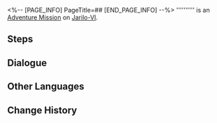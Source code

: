 <%-- [PAGE_INFO]
PageTitle=##
[END_PAGE_INFO] --%>
{{Stub|Dialogue.}}
{{Mission Infobox
|id            = 8000180
|title         = 
|image         = <!--Mission .png-->
|type          = Adventure
|event_name    = 
|chapter       = 
|requirements  = 
* [[Trailblaze Mission]] ''[[The Past Will Return as an Avalanche]]'' completed
* [[Adventure Mission]] ''[[Anomaly Detection 1]]'' completed
* Reach [[Trailblaze Level]] 21
|summary       = <!--official mission summary from Fate's Atlas-->
|characters    = Regin; Trailblazer
|startLocation = [[Jarilo-VI]] - [[Administrative District]]
|world         = Jarilo-VI
|area          = Administrative District
|prev          = Anomaly Detection 1
|next          = 
|exp           = 
|credits       = 
|stellarJade   = 
|other         = 
}}
'''''''''' is an [[Adventure Mission]] on [[Jarilo-VI]].

==Steps==


<!--
==Gameplay Notes==

--><!--
==Trial Character==

-->
==Dialogue==
{{Stub Dialogue}}
{{Dialogue Start}}
:{{tx}}
{{Dialogue End}}

==Other Languages==
{{Other Languages
|en   = 
|zhs  = 
|zht  = 
|ja   = 
|ko   = 
|es   = 
|fr   = 
|ru   = 
|th   = 
|vi   = 
|de   = 
|id   = 
|pt   = 
}}

==Change History==
{{Change History|1.2}}
